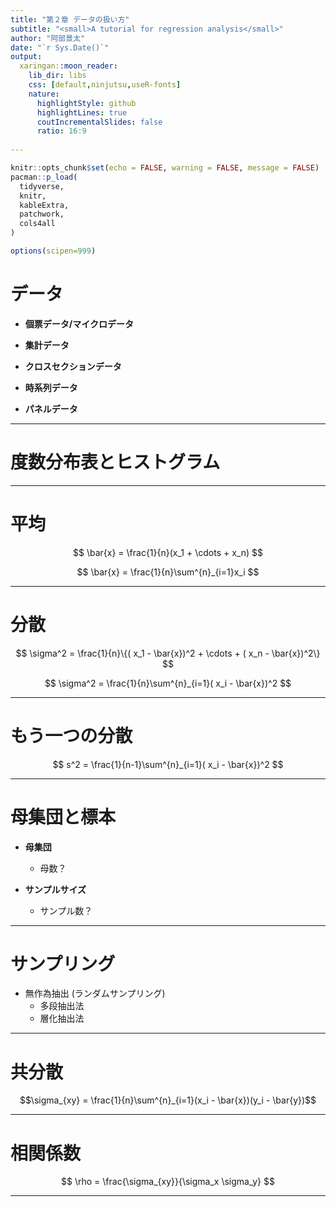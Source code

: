 ```yaml
---
title: "第２章 データの扱い方"
subtitle: "<small>A tutorial for regression analysis</small>"
author: "阿部景太"
date: "`r Sys.Date()`"
output:
  xaringan::moon_reader:
    lib_dir: libs
    css: [default,ninjutsu,useR-fonts]
    nature:
      highlightStyle: github
      highlightLines: true
      coutIncrementalSlides: false
      ratio: 16:9
      
---
```


<style type="text/css">
.remark-slide-content {
    font-size: 30px;
    font-family: "メイリオ" ;
    padding: 1em 4em 1em 4em;
}
</style>

```r
knitr::opts_chunk$set(echo = FALSE, warning = FALSE, message = FALSE)
pacman::p_load(
  tidyverse,
  knitr,
  kableExtra,
  patchwork,
  cols4all
)

options(scipen=999)
```



# データ

- **個票データ/マイクロデータ**

- **集計データ**

- **クロスセクションデータ**

- **時系列データ**

- **パネルデータ**

---

# 度数分布表とヒストグラム


---

# 平均


$$
 \bar{x} = \frac{1}{n}(x_1 + \cdots + x_n)
$$

$$
\bar{x} = \frac{1}{n}\sum^{n}_{i=1}x_i
$$

---

# 分散

$$
 \sigma^2 = \frac{1}{n}\{( x_1 - \bar{x})^2 + \cdots + ( x_n - \bar{x})^2\} 
$$

$$
 \sigma^2 = \frac{1}{n}\sum^{n}_{i=1}( x_i - \bar{x})^2
$$

---

# もう一つの分散

$$
 s^2 = \frac{1}{n-1}\sum^{n}_{i=1}( x_i - \bar{x})^2
$$

---

# 母集団と標本

- **母集団**

  - 母数？

- **サンプルサイズ**

  - サンプル数？

---

# サンプリング

- 無作為抽出 (ランダムサンプリング)
  - 多段抽出法
  - 層化抽出法

---

# 共分散

$$\sigma_{xy} = \frac{1}{n}\sum^{n}_{i=1}(x_i - \bar{x})(y_i - \bar{y})$$

---

# 相関係数

$$
 \rho = \frac{\sigma_{xy}}{\sigma_x \sigma_y} 
$$

---

